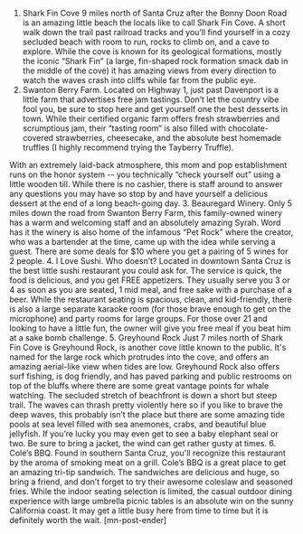 1. Shark Fin Cove
9 miles north of Santa Cruz after the Bonny Doon Road is an amazing little beach the locals like to call Shark Fin Cove. A short walk down the trail past railroad tracks and you’ll find yourself in a cozy secluded beach with room to run, rocks to climb on, and a cave to explore. While the cove is known for its geological formations, mostly the iconic “Shark Fin” (a large, fin-shaped rock formation smack dab in the middle of the cove) it has amazing views from every direction to watch the waves crash into cliffs while far from the public eye.
2. Swanton Berry Farm.
Located on Highway 1, just past Davenport is a little farm that advertises free jam tastings. Don’t let the country vibe fool you, be sure to stop here and get yourself one the best desserts in town. While their certified organic farm offers fresh strawberries and scrumptious jam, their “tasting room” is also filled with chocolate-covered strawberries, cheesecake, and the absolute best homemade truffles (I highly recommend trying the Tayberry Truffle).

With an extremely laid-back atmosphere, this mom and pop establishment runs on the honor system -- you technically “check yourself out” using a little wooden till. While there is no cashier, there is staff around to answer any questions you may have so stop by and have yourself a delicious dessert at the end of a long beach-going day.
3. Beauregard Winery.
Only 5 miles down the road from Swanton Berry Farm, this family-owned winery has a warm and welcoming staff and an absolutely amazing Syrah. Word has it the winery is also home of the infamous “Pet Rock” where the creator, who was a bartender at the time, came up with the idea while serving a guest. There are some deals for $10 where you get a pairing of 5 wines for 2 people.
4. I Love Sushi.
Who doesn’t? Located in downtown Santa Cruz is the best little sushi restaurant you could ask for. The service is quick, the food is delicious, and you get FREE appetizers. They usually serve you 3 or 4 as soon as you are seated, 1 mid meal, and free sake with a purchase of a beer. While the restaurant seating is spacious, clean, and kid-friendly, there is also a large separate karaoke room (for those brave enough to get on the microphone) and party rooms for large groups. For those over 21 and looking to have a little fun, the owner will give you free meal if you beat him at a sake bomb challenge.
5. Greyhound Rock
Just 7 miles north of Shark Fin Cove is Greyhound Rock, is another cove little known to the public. It's named for the large rock which protrudes into the cove, and offers an amazing aerial-like view when tides are low. Greyhound Rock also offers surf fishing, is dog friendly, and has paved parking and public restrooms on top of the bluffs where there are some great vantage points for whale watching. The secluded stretch of beachfront is down a short but steep trail. The waves can thrash pretty violently here so if you like to brave the deep waves, this probably isn’t the place but there are some amazing tide pools at sea level filled with sea anemones, crabs, and beautiful blue jellyfish. If you’re lucky you may even get to see a baby elephant seal or two. Be sure to bring a jacket, the wind can get rather gusty at times.
6. Cole’s BBQ.
Found in southern Santa Cruz, you'll recognize this restaurant by the aroma of smoking meat on a grill. Cole’s BBQ is a great place to get an amazing tri-tip sandwich. The sandwiches are delicious and huge, so bring a friend, and don’t forget to try their awesome coleslaw and seasoned fries. While the indoor seating selection is limited, the casual outdoor dining experience with large umbrella picnic tables is an absolute win on the sunny California coast. It may get a little busy here from time to time but it is definitely worth the wait. [mn-post-ender]